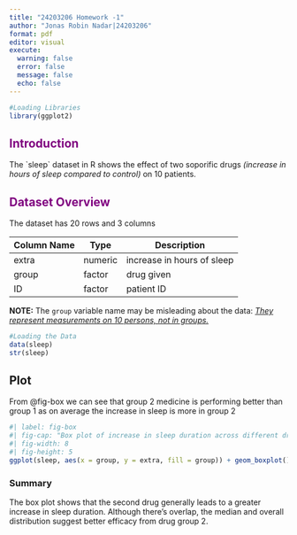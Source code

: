 ```yaml
---
title: "24203206 Homework -1"
author: "Jonas Robin Nadar|24203206"
format: pdf
editor: visual
execute:
  warning: false  
  error: false    
  message: false
  echo: false
---
```


```r
#Loading Libraries
library(ggplot2)
```

## Introduction {#sec-introduction style="color: purple"}

The \`sleep\` dataset in R shows the effect of two soporific drugs *(increase in hours of sleep compared to control)* on 10 patients.

## Dataset Overview {#sec-dataset-overview style="color: purple"}

The dataset has 20 rows and 3 columns

| Column Name | Type    | Description                |
|-------------|---------|----------------------------|
| extra       | numeric | increase in hours of sleep |
| group       | factor  | drug given                 |
| ID          | factor  | patient ID                 |

**NOTE:** The `group` variable name may be misleading about the data: [*They represent measurements on 10 persons, not in groups.*]{.underline}

```r
#Loading the Data
data(sleep)
str(sleep)
```

## Plot

From @fig-box we can see that group 2 medicine is performing better than group 1 as on average the increase in sleep is more in group 2

```r
#| label: fig-box
#| fig-cap: "Box plot of increase in sleep duration across different drug groups"
#| fig-width: 8
#| fig-height: 5
ggplot(sleep, aes(x = group, y = extra, fill = group)) + geom_boxplot() + labs(title = "Increase in Sleep Duration by Drug Group", x = "Drug Group", y = "Increase in Sleep (Hours)") + theme_minimal()
```

### Summary

The box plot shows that the second drug generally leads to a greater increase in sleep duration. Although there's overlap, the median and overall distribution suggest better efficacy from drug group 2.
